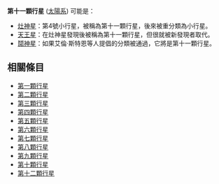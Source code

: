 '''第十一顆行星''' ([[太陽系|太陽系]]) 可能是：
*[[灶神星|灶神星]]：第4號小行星，被稱為第十一顆行星，後來被重分類為小行星。
*[[天王星|天王星]]：在灶神星發現後被稱為第十一顆行星，但很就被新發現者取代。 
*[[鬩神星|鬩神星]]：如果艾倫·斯特恩等人提倡的分類被通過，它將是第十一顆行星。

==相關條目==
*[[第一顆行星|第一顆行星]]
*[[第二顆行星|第二顆行星]]
*[[第三顆行星|第三顆行星]]
*[[第四顆行星|第四顆行星]]
*[[第五顆行星|第五顆行星]]
*[[第六顆行星|第六顆行星]]
*[[第七顆行星|第七顆行星]]
*[[第八顆行星|第八顆行星]]
*[[第九顆行星|第九顆行星]]
*[[第十顆行星|第十顆行星]]
*[[第十二顆行星|第十二顆行星]] 

{{消歧義|第|cat=六字消歧义}}